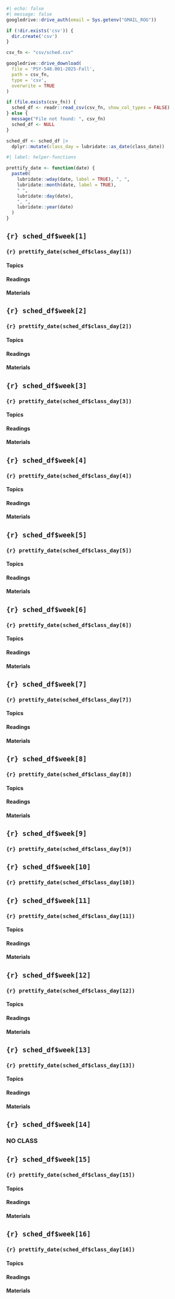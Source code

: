 
```r
#| echo: false
#| message: false
googledrive::drive_auth(email = Sys.getenv("GMAIL_ROG"))

if (!dir.exists('csv')) {
  dir.create('csv')
}

csv_fn <- "csv/sched.csv"

googledrive::drive_download(
  file = 'PSY-548.001-2025-Fall',
  path = csv_fn,
  type = 'csv',
  overwrite = TRUE
)

if (file.exists(csv_fn)) {
  sched_df <- readr::read_csv(csv_fn, show_col_types = FALSE)
} else {
  message("File not found: ", csv_fn)
  sched_df <- NULL
}

sched_df <- sched_df |>
  dplyr::mutate(class_day = lubridate::as_date(class_date))
```

```r
#| label: helper-functions

prettify_date <- function(date) {
  paste0(
    lubridate::wday(date, label = TRUE), ", ",
    lubridate::month(date, label = TRUE),
    " ",
    lubridate::day(date),
    ", ",
    lubridate::year(date)
  )
}
```


## `{r} sched_df$week[1]` {- #week-01}

### `{r} prettify_date(sched_df$class_day[1])` {-}

#### Topics

#### Readings

#### Materials

## `{r} sched_df$week[2]` {- #week-02}

### `{r} prettify_date(sched_df$class_day[2])` {-}

#### Topics

#### Readings

#### Materials

## `{r} sched_df$week[3]` {- #week-03}

### `{r} prettify_date(sched_df$class_day[3])` {-}

#### Topics

#### Readings

#### Materials

## `{r} sched_df$week[4]` {- #week-04}

### `{r} prettify_date(sched_df$class_day[4])` {-}

#### Topics

#### Readings

#### Materials

## `{r} sched_df$week[5]` {- #week-05}

### `{r} prettify_date(sched_df$class_day[5])` {-}

#### Topics

#### Readings

#### Materials

## `{r} sched_df$week[6]` {- #week-06}

### `{r} prettify_date(sched_df$class_day[6])` {-}

#### Topics

#### Readings

#### Materials

## `{r} sched_df$week[7]` {- #week-07}

### `{r} prettify_date(sched_df$class_day[7])` {-}

#### Topics

#### Readings

#### Materials

## `{r} sched_df$week[8]` {- #week-08}

### `{r} prettify_date(sched_df$class_day[8])` {-}

#### Topics

#### Readings

#### Materials

## `{r} sched_df$week[9]` {- #week-09}

### `{r} prettify_date(sched_df$class_day[9])` {-}

## `{r} sched_df$week[10]` {- #week-10}

### `{r} prettify_date(sched_df$class_day[10])` {-}

## `{r} sched_df$week[11]` {- #week-11}

### `{r} prettify_date(sched_df$class_day[11])` {-}

#### Topics

#### Readings

#### Materials

## `{r} sched_df$week[12]` {- #week-12}

### `{r} prettify_date(sched_df$class_day[12])` {-}

#### Topics

#### Readings

#### Materials

## `{r} sched_df$week[13]` {- #week-13}

### `{r} prettify_date(sched_df$class_day[13])` {-}

#### Topics

#### Readings

#### Materials

## `{r} sched_df$week[14]` {- #week-14}

### NO CLASS

## `{r} sched_df$week[15]` {- #week-15}

### `{r} prettify_date(sched_df$class_day[15])` {-}

#### Topics

#### Readings

#### Materials

## `{r} sched_df$week[16]` {- #week-16}

### `{r} prettify_date(sched_df$class_day[16])` {-}

#### Topics

#### Readings

#### Materials

